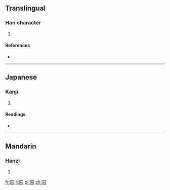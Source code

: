 ==Translingual==

===Han character===
{{Han char|rn=31|rad=囗|as=02|sn=5|four=|canj=田戈 (WI)}}

# {{defn|Han|sort=囗02}}

====References====
* {{Han ref|kx=0216.231|dkj=04683|hdz=10711.050|uh=56DC|ud=22236}}

----

==Japanese==

===Kanji===
{{ja-kanji|grade=|rs=囗02}}

# {{defn|lang=ja|sort=囗02}}

====Readings====
* {{ja-readings|on=[[じん]] (jin), [[にん]] (nin)|kun=[[かしこい]] (kashikoi)}}

----

==Mandarin==

===Hanzi===
{{cmn-hanzi|pin=[[nín]] ([[nin2]])|wg=nin<sup>2</sup>}}

# {{defn|lang=cmn|sort=囗02}}

[[fr:囜]]
[[li:囜]]
[[pl:囜]]
[[zh:囜]]
